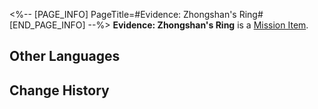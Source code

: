 <%-- [PAGE_INFO]
PageTitle=#Evidence: Zhongshan's Ring#
[END_PAGE_INFO] --%>
{{Item Infobox
|id          = 140349
|image       = Item Evidence- Zhongshan's Ring.png
|type        = Mission Item
|invCategory = Missions
|rarity      = 3
|effect      = 
|description = An expensive-looking ring. The words "Zhongshan's Heirloom" are carved on its side.
}}
'''Evidence: Zhongshan's Ring''' is a [[Mission Item]].

==Other Languages==
{{Other Languages
|en   = Evidence: Zhongshan's Ring
|zhs  = 证物：钟珊的戒指
|zht  = 證物：鍾珊的戒指
|ja   = 証拠品：鐘珊の指輪
|ko   = 증거물: 종산의 반지
|es   = Prueba: anillo de Zhongshan
|fr   = Preuve&nbsp;: Anneau de Zhongshan
|ru   = Улика: кольцо Центра
|th   = หลักฐาน: แหวนของ Zhongshan
|vi   = Vật Chứng: Nhẫn Của Trung Lập
|de   = Beweisstück: Zhongshans Ring
|id   = Barang Bukti: Cincin Zhongshan
|pt   = Evidência: Anel de Zhongshan
}}

==Change History==
{{Change History|2.0}}